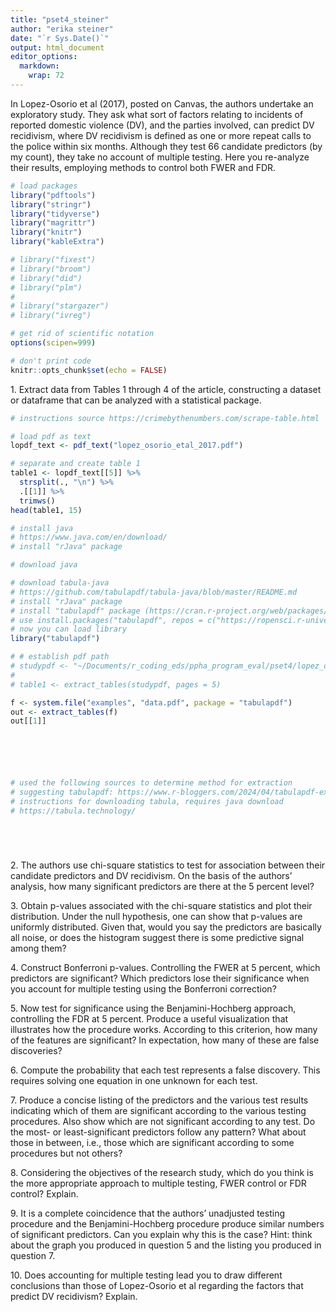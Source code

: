 ```yaml
---
title: "pset4_steiner"
author: "erika steiner"
date: "`r Sys.Date()`"
output: html_document
editor_options: 
  markdown: 
    wrap: 72
---
```


In Lopez-Osorio et al (2017), posted on Canvas, the authors undertake an
exploratory study. They ask what sort of factors relating to incidents
of reported domestic violence (DV), and the parties involved, can
predict DV recidivism, where DV recidivism is defined as one or more
repeat calls to the police within six months. Although they test 66
candidate predictors (by my count), they take no account of multiple
testing. Here you re-analyze their results, employing methods to control
both FWER and FDR.

```r
# load packages
library("pdftools")
library("stringr")
library("tidyverse")
library("magrittr")
library("knitr")
library("kableExtra")

# library("fixest")
# library("broom")
# library("did")
# library("plm")
#
# library("stargazer")
# library("ivreg")

# get rid of scientific notation
options(scipen=999)

# don't print code
knitr::opts_chunk$set(echo = FALSE)
```

1\. Extract data from Tables 1 through 4 of the article, constructing a
dataset or dataframe that can be analyzed with a statistical package.

```r
# instructions source https://crimebythenumbers.com/scrape-table.html

# load pdf as text
lopdf_text <- pdf_text("lopez_osorio_etal_2017.pdf") 

# separate and create table 1
table1 <- lopdf_text[[5]] %>% 
  strsplit(., "\n") %>% 
  .[[1]] %>% 
  trimws()
head(table1, 15)
```







```r
# install java
# https://www.java.com/en/download/
# install "rJava" package


```



```r
# download java

# download tabula-java
# https://github.com/tabulapdf/tabula-java/blob/master/README.md
# install "rJava" package
# install "tabulapdf" package (https://cran.r-project.org/web/packages/tabulapdf/readme/README.html)
# use install.packages("tabulapdf", repos = c("https://ropensci.r-universe.dev", "https://cloud.r-project.org"))
# now you can load library
library("tabulapdf")

# # establish pdf path
# studypdf <- "~/Documents/r_coding_eds/ppha_program_eval/pset4/lopez_osorio_etal_2017.pdf"
# 
# table1 <- extract_tables(studypdf, pages = 5)

f <- system.file("examples", "data.pdf", package = "tabulapdf")
out <- extract_tables(f)
out[[1]]






# used the following sources to determine method for extraction
# suggesting tabulapdf: https://www.r-bloggers.com/2024/04/tabulapdf-extract-tables-from-pdf-documents/
# instructions for downloading tabula, requires java download
# https://tabula.technology/






```


2\. The authors use chi-square statistics to test for association
between their candidate predictors and DV recidivism. On the basis of
the authors’ analysis, how many significant predictors are there at the
5 percent level?

3\. Obtain p-values associated with the chi-square statistics and plot
their distribution. Under the null hypothesis, one can show that
p-values are uniformly distributed. Given that, would you say the
predictors are basically all noise, or does the histogram suggest there
is some predictive signal among them?

4\. Construct Bonferroni p-values. Controlling the FWER at 5 percent,
which predictors are significant? Which predictors lose their
significance when you account for multiple testing using the Bonferroni
correction?

5\. Now test for significance using the Benjamini-Hochberg approach,
controlling the FDR at 5 percent. Produce a useful visualization that
illustrates how the procedure works. According to this criterion, how
many of the features are significant? In expectation, how many of these
are false discoveries?

6\. Compute the probability that each test represents a false discovery.
This requires solving one equation in one unknown for each test.

7\. Produce a concise listing of the predictors and the various test
results indicating which of them are significant according to the
various testing procedures. Also show which are not significant
according to any test. Do the most- or least-significant predictors
follow any pattern? What about those in between, i.e., those which are
significant according to some procedures but not others?

8\. Considering the objectives of the research study, which do you think
is the more appropriate approach to multiple testing, FWER control or
FDR control? Explain.

9\. It is a complete coincidence that the authors’ unadjusted testing
procedure and the Benjamini-Hochberg procedure produce similar numbers
of significant predictors. Can you explain why this is the case? Hint:
think about the graph you produced in question 5 and the listing you
produced in question 7.

10\. Does accounting for multiple testing lead you to draw different
conclusions than those of Lopez-Osorio et al regarding the factors that
predict DV recidivism? Explain.
